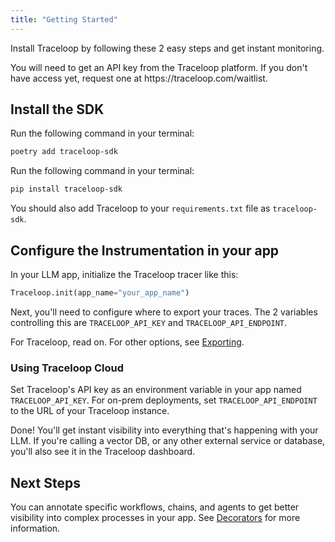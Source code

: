 ```yaml
---
title: "Getting Started"
---
```


Install Traceloop by following these 2 easy steps and get instant monitoring.

<Info>
  You will need to get an API key from the Traceloop platform. If you don't have
  access yet, request one at https://traceloop.com/waitlist.
</Info>

## Install the SDK

<Tabs>
  <Tab title="Poetry">
  
  Run the following command in your terminal:

```bash
poetry add traceloop-sdk
```

  </Tab>
  <Tab title="Pip">
    Run the following command in your terminal:

```bash
pip install traceloop-sdk
```

You should also add Traceloop to your `requirements.txt` file as `traceloop-sdk`.

  </Tab>
</Tabs>

## Configure the Instrumentation in your app

In your LLM app, initialize the Traceloop tracer like this:

```python
Traceloop.init(app_name="your_app_name")
```

Next, you'll need to configure where to export your traces.
The 2 variables controlling this are `TRACELOOP_API_KEY` and `TRACELOOP_API_ENDPOINT`.

For Traceloop, read on. For other options, see [Exporting](/python-sdk/exporting).

### Using Traceloop Cloud

Set Traceloop's API key as an environment variable in your app named `TRACELOOP_API_KEY`.
For on-prem deployments, set `TRACELOOP_API_ENDPOINT` to the URL of your Traceloop instance.

Done! You'll get instant visibility into everything that's happening with your LLM.
If you're calling a vector DB, or any other external service or database, you'll also see it in the Traceloop dashboard.

## Next Steps

You can annotate specific workflows, chains, and agents to get better visibility into complex processes in your app.
See [Decorators](/python-sdk/decorators) for more information.
